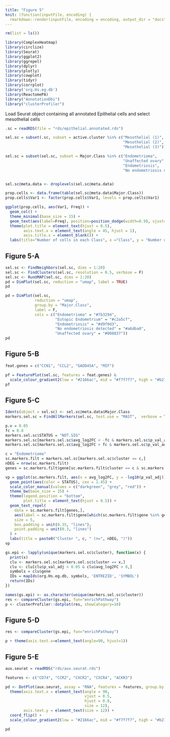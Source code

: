 ```yaml
---
title: "Figure 5"
knit: (function(inputFile, encoding) {
  rmarkdown::render(inputFile, encoding = encoding, output_dir = "docs") })
---
```



```r
rm(list = ls())

library(ComplexHeatmap)
library(circlize)
library(Seurat)
library(ggplot2)
library(ggrepel)
library(dplyr)
library(plotly)
library(cowplot)
library(tidyr)
library(corrplot)
library('org.Hs.eg.db')
library(ReactomePA)
library("AnnotationDbi")
library("clusterProfiler")

```

Load Seurat object containing all annotated Epithelial cells and select mesothelial cells

```r
.sc = readRDS(file = "rds/epithelial.annotated.rds")

sel.sc = subset(.sc, subset = active.cluster %in% c("Mesothelial (1)", 
                                                    "Mesothelial (2)",
                                                    "Mesothelial (3)"))

sel.sc = subset(sel.sc, subset = Major.Class %in% c("Endometrioma",
                                                    "Unaffected ovary",
                                                    "Endometriosis",
                                                    "No endometriosis detected"))


sel.sc@meta.data <- droplevels(sel.sc@meta.data)

prop.cells <- data.frame(table(sel.sc@meta.data$Major.Class))
prop.cells$Var1 <- factor(prop.cells$Var1, levels = prop.cells$Var1)

ggplot(prop.cells, aes(Var1, Freq)) +
  geom_col() +
  theme_minimal(base_size = 15) +
  geom_text(aes(label=Freq), position=position_dodge(width=0.9), vjust=-0.25) +
  theme(plot.title = element_text(hjust = 0.5),
        axis.text.x = element_text(angle = 45, hjust = 1),
        axis.title.x = element_blank()) +
  labs(title="Number of cells in each Class", x ="Class", y = "Number of Cells")

```

## Figure 5-A

``` r

sel.sc <- FindNeighbors(sel.sc, dims = 1:20)
sel.sc <- FindClusters(sel.sc, resolution = 0.5, verbose = F)
sel.sc <- RunUMAP(sel.sc, dims = 1:20)
pd = DimPlot(sel.sc, reduction = "umap", label = TRUE)
pd

pd = DimPlot(sel.sc, 
             reduction = "umap", 
             group.by = "Major.Class", 
             label = F, 
             cols = c("Endometrioma" = "#7b3294",
                      "Eutopic Endometrium" = "#c2a5cf", 
                      "Endometriosis" = "#d9f0d3", 
                      "No endometriosis detected" = "#a6dba0",
                      "Unaffected ovary" = "#008837"))
pd


```


## Figure 5-B

``` r

feat.genes = c("CCN1", "CCL2", "GADD45A", "MIF")

pf = FeaturePlot(sel.sc, features = feat.genes) &
  scale_colour_gradient2(low = "#2166ac", mid = "#f7f7f7", high = "#b2182b")
pf


```


## Figure 5-C

``` r

Idents(object = sel.sc) <- sel.sc@meta.data$Major.Class
markers.sel.sc = FindAllMarkers(sel.sc, test.use = "MAST",  verbose = TRUE)

p.v = 0.05
fc = 0.8
markers.sel.sc$STATUS = "NOT.SIG"
markers.sel.sc[markers.sel.sc$avg_log2FC < -fc & markers.sel.sc$p_val_adj < p.v, ]$STATUS = "Down"
markers.sel.sc[markers.sel.sc$avg_log2FC > fc & markers.sel.sc$p_val_adj < p.v, ]$STATUS = "Up"

c = "Endometrioma"
sc.markers.filt = markers.sel.sc[markers.sel.sc$cluster == c,]
nDEG = nrow(sc.markers.filt)
genes = sc.markers.filt$gene[sc.markers.filt$cluster == c & sc.markers.filt$STATUS != "NOT.SIG"]

vp = ggplot(sc.markers.filt, aes(x = avg_log2FC, y = -log10(p_val_adj))) +
  geom_point(aes(color = STATUS), cex = 1.45) +
  scale_color_manual(values = c("darkgreen", "grey", "red")) +
  theme_bw(base_size = 15) + 
  theme(legend.position = "bottom",
        plot.title = element_text(hjust = 0.5)) +
  geom_text_repel(
    data = sc.markers.filt[genes,],
    aes(label = sc.markers.filt$gene[which(sc.markers.filt$gene %in% genes)]),
    size = 5,
    box.padding = unit(0.35, "lines"),
    point.padding = unit(0.3, "lines")
  ) +
  labs(title = paste0("Cluster ", c, " (n=", nDEG, ")"))
vp

```


```r

gs.epi <- lapply(unique(markers.sel.sc$cluster), function(x) {
  print(x)
  clu <- markers.sel.sc[markers.sel.sc$cluster == x,]
  clu <- clu[clu$p_val_adj < 0.05 & clu$avg_log2FC > 0,]
  symbols = clu$gene
  IDs = mapIds(org.Hs.eg.db, symbols, 'ENTREZID', 'SYMBOL')
  return(IDs)
})

names(gs.epi) <- as.character(unique(markers.sel.sc$cluster))
res <- compareCluster(gs.epi, fun="enrichPathway")
p <- clusterProfiler::dotplot(res, showCategory=10)

```

## Figure 5-D

```r
res <- compareCluster(gs.epi, fun="enrichPathway")

p + theme(axis.text.x=element_text(angle=90, hjust=1))

```


## Figure 5-E

```r
aux.seurat = readRDS("rds/aux.seurat.rds")

features <- c("CD74", "CCR2", "CXCR2", "CXCR4", "ACKR3")

pd <- DotPlot(aux.seurat, assay = "RNA", features = features, group.by ="active.cluster")  +
  theme(axis.text.x = element_text(angle = 90, 
                                   vjust = 0.5, 
                                   hjust = 0.8, 
                                   size = 12), 
        axis.text.y = element_text(size = 12)) +
  coord_flip() +
  scale_colour_gradient2(low = "#2166ac", mid = "#f7f7f7", high = "#b2182b")

pd


```